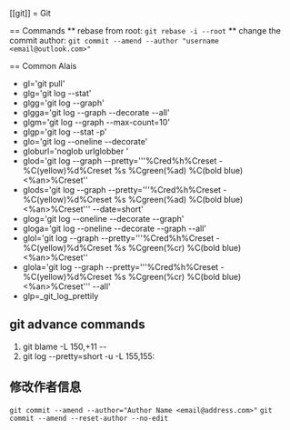 [[git]]
= Git

== Commands
** rebase from root: `git rebase -i --root`
** change the commit author: `git commit --amend --author "username <email@outlook.com>"`

== Common Alais

* gl='git pull'
* glg='git log --stat'
* glgg='git log --graph'
* glgga='git log --graph --decorate --all'
* glgm='git log --graph --max-count=10'
* glgp='git log --stat -p'
* glo='git log --oneline --decorate'
* globurl='noglob urlglobber '
* glod='git log --graph --pretty='\''%Cred%h%Creset -%C(yellow)%d%Creset %s %Cgreen(%ad) %C(bold blue)<%an>%Creset'\'
* glods='git log --graph --pretty='\''%Cred%h%Creset -%C(yellow)%d%Creset %s %Cgreen(%ad) %C(bold blue)<%an>%Creset'\'' --date=short'
* glog='git log --oneline --decorate --graph'
* gloga='git log --oneline --decorate --graph --all'
* glol='git log --graph --pretty='\''%Cred%h%Creset -%C(yellow)%d%Creset %s %Cgreen(%cr) %C(bold blue)<%an>%Creset'\'
* glola='git log --graph --pretty='\''%Cred%h%Creset -%C(yellow)%d%Creset %s %Cgreen(%cr) %C(bold blue)<%an>%Creset'\'' --all'
* glp=_git_log_prettily


## git advance commands
1. git blame -L 150,+11 -- <file>
1. git log --pretty=short -u -L 155,155:<file>

## 修改作者信息

`git commit --amend --author="Author Name <email@address.com>"`
`git commit --amend --reset-author --no-edit`

